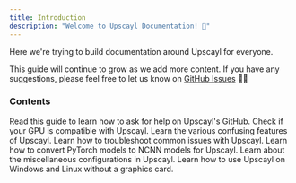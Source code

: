 ```yaml
---
title: Introduction
description: "Welcome to Upscayl Documentation! 🎉"
---
```


Here we're trying to build documentation around Upscayl for everyone.

This guide will continue to grow as we add more content. If you have any suggestions, please feel free to let us know on [GitHub Issues](https://github.com/upscayl/upscayl/issues) 🙏🏻

### Contents

<CardGroup cols={2}>
  <Card
    title="🙋 How to ask for help?"
    href="https://github.com/upscayl/upscayl/wiki/%F0%9F%99%8B-How-to-ask-for-help%3F"
  >
    Read this guide to learn how to ask for help on Upscayl's GitHub.
  </Card>
  <Card
    title="🧩 Compatibility List"
    href="https://github.com/upscayl/upscayl/wiki/Compatibility-List"
  >
    Check if your GPU is compatible with Upscayl.
  </Card>
  <Card
    title="📖 User Guide"
    href="https://github.com/upscayl/upscayl/wiki/Guide"
  >
    Learn the various confusing features of Upscayl.
  </Card>
  <Card
    title="🔨 Troubleshooting"
    href="/troubleshooting"
  >
    Learn how to troubleshoot common issues with Upscayl.
  </Card>
  <Card
    title="🖥️ Model Conversion Guide"
    href="https://github.com/upscayl/upscayl/wiki/Model-Conversion-Guide"
  >
    Learn how to convert PyTorch models to NCNN models for Upscayl.
  </Card>
  <Card
    title="🤫 Miscellaneous Configuration"
    href="https://github.com/upscayl/upscayl/wiki/Misc"
  >
    Learn about the miscellaneous configurations in Upscayl.
  </Card>
  <Card
    title="🤯 Using Upscayl on Windows and Linux with only a CPU"
    href="https://github.com/upscayl/upscayl/issues/390"
  >
    Learn how to use Upscayl on Windows and Linux without a graphics card.
  </Card>
</CardGroup>
